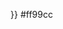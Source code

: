 <noinclude>
{{colorsample|{{ {{PAGENAME}} }}}}
</noinclude><nowiki>#</nowiki>ff99cc<noinclude>[[Category:化学元素模板|{{PAGENAME}}]]






</noinclude>